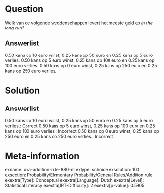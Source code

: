 Question
========

Welk van de volgende weddenschappen levert het meeste geld op *in the
long run*?

Answerlist
----------

0.50 kans op 10 euro winst, 0.25 kans op 50 euro en 0.25 kans op 5 euro verlies.
0.50 kans op 5 euro winst, 0.25 kans op 100 euro en 0.25 kans op 100 euro verlies.
0.50 kans op 0 euro winst, 0.25 kans op 250 euro en 0.25 kans op 250 euro verlies.

Solution
========

Answerlist
----------

0.50 kans op 10 euro winst, 0.25 kans op 50 euro en 0.25 kans op 5 euro verlies.: Correct
0.50 kans op 5 euro winst, 0.25 kans op 100 euro en 0.25 kans op 100 euro verlies.: Incorrect
0.50 kans op 0 euro winst, 0.25 kans op 250 euro en 0.25 kans op 250 euro verlies.: Incorrect

Meta-information
================
exname: uva-addition-rule-880-nl
extype: schoice
exsolution: 100
exsection: Probability/Elementary Probability/General Rules/Addition rule
exextra[Type]: Conceptual
exextra[Language]: Dutch
exextra[Level]: Statistical Literacy
exextra[IRT-Difficulty]: 2
exextra[p-value]: 0.5905
